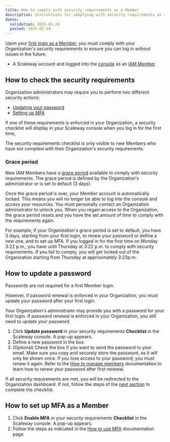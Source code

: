 ```yaml
---
title: How to comply with security requirements as a Member
description: Instructions for complying with security requirements as an IAM Member
dates:
  validation: 2025-03-24
  posted: 2025-03-24
---
```




Upon your [first login as a Member](/iam/how-to/log-in-as-a-member), you must comply with your Organization's security requirements to ensure you can log in without issues in the future.

<Requirements />

- A Scaleway account and logged into the [console](https://console.scaleway.com) as an [IAM Member](/iam/concepts/#member)

## How to check the security requirements

Organization administrators may require you to perform two different security actions:

- [Updating your password](#how-to-update-a-password)
- [Setting up MFA](#how-to-set-up-mfa-as-a-member)

If one of these requirements is enforced in your Organization, a security checklist will display in your Scaleway console when you log in for the first time,

<Lightbox image={image} alt="screenshot of the scaleway console showing a checklist of the few quick steps to follow until you can explore the Scaleway console. 1. Update password - You are required to update your password to stay connected to this Organization. A message box indicates that there is 1 day left to update the password. It warns that once this grace period is up, you will be locked out of the Organization until an administrator unlocks your account. A button prompts to update the password. " />

<Message type="note">
The security requirements checklist is only visible to new Members who have not complied with their Organization's security requirements.
</Message>

### Grace period

New IAM Members have a [grace period](/iam/concepts/#grace-period) available to comply with security requirements. The grace period is defined by the Organization's administrator or is set to default (3 days).

<Message type="important">
Once the grace period is over, your Member account is automatically locked. This means you will no longer be able to log into the console and access your resources. You must personally contact an Organization administrator to unlock you. When you regain access to the Organization, the grace period resets and you have the set amount of time to comply with the requirements again.
</Message>

For example, if your Organization's grace period is set to default, you have 3 days, starting from your first login, to renew your password or define a new one, and to set up MFA. If you logged in for the first time on Monday 3:22 p.m., you have until Thursday at 3:22 p.m. to comply with security requirements. If you fail to comply, you will get locked out of the Organization starting from Thursday at approximately 3:23p.m.

## How to update a password

Passwords are not required for a first Member login.

However, if password renewal is enforced in your Organization, you must update your password after your first login.

<Message type="note">
Your Organization's administrator may provide you with a password for your first login. If password renewal is enforced in your Organization, you still need to update your password.
</Message>

1. Click **Update password** in your security requirements **Checklist** in the Scaleway console. A pop-up appears.
2. Define a new password in the box.
3. (Optional) Check the box if you want to send the password to your email.
    <Message type="tip">
    Make sure you copy and securely store the password, as it will only be shown once. If you lose access to your password, you must renew it again. Refer to the [How to manage members](/iam/how-to/manage-members#how-to-edit-a-members-information) documentation to learn how to renew your password after first renewal.
    </Message>

If all security requirements are met, you will be redirected to the Organization dashboard. If not, follow the steps of the [next section](#how-to-set-up-mfa-as-a-member) to complete the checklist.

## How to set up MFA as a Member

1. Click **Enable MFA** in your security requirements **Checklist** in the Scaleway console. A pop-up appears.
2. Follow the steps as indicated in the [How to use MFA](/account/how-to/use-2fa) documentation page.
